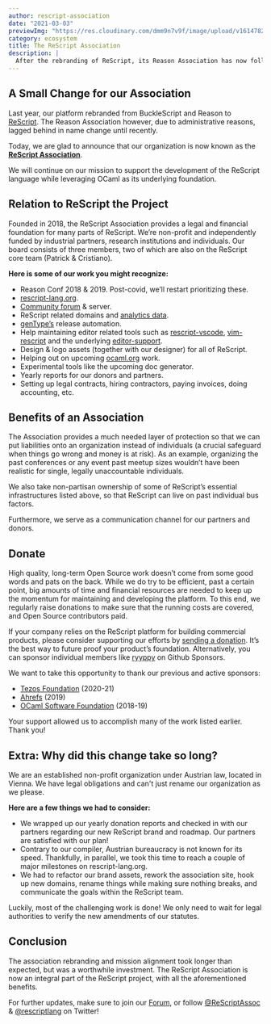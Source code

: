 ```yaml
---
author: rescript-association
date: "2021-03-03" 
previewImg: "https://res.cloudinary.com/dmm9n7v9f/image/upload/v1614782716/Reason%20Association/rescript-lang.org/ReScript_Rename_Header_kf10pl.jpg"
category: ecosystem
title: The ReScript Association
description: |
  After the rebranding of ReScript, its Reason Association has now followed through to become the ReScript Association.
---
```


## A Small Change for our Association

Last year, our platform rebranded from BuckleScript and Reason to [ReScript](/blog/bucklescript-is-rebranding). The Reason Association however, due to administrative reasons, lagged behind in name change until recently.

Today, we are glad to announce that our organization is now known as the [**ReScript Association**](https://rescript-association.org).

We will continue on our mission to support the development of the ReScript language while leveraging OCaml as its underlying foundation.

## Relation to ReScript the Project

Founded in 2018, the ReScript Association provides a legal and financial foundation for many parts of ReScript. We’re non-profit and independently funded by industrial partners, research institutions and individuals. Our board consists of three members, two of which are also on the ReScript core team (Patrick & Cristiano).

**Here is some of our work you might recognize:**

- Reason Conf 2018 & 2019. Post-covid, we’ll restart prioritizing these.
- [rescript-lang.org](https://rescript-lang.org).
- [Community forum](https://forum.rescript-lang.org) & server.
- ReScript related domains and [analytics data](https://simpleanalytics.com/rescript-lang.org).
- [genType’s](https://github.com/rescript-association/genType) release automation.
- Help maintaining editor related tools such as [rescript-vscode](https://github.com/rescript-lang/rescript-vscode), [vim-rescript](https://github.com/rescript-lang/vim-rescript) and the underlying [editor-support](https://github.com/rescript-lang/rescript-editor-support).
- Design & logo assets (together with our designer) for all of ReScript.
- Helping out on upcoming [ocaml.org](https://ocaml.org) work.
- Experimental tools like the upcoming doc generator.
- Yearly reports for our donors and partners.
- Setting up legal contracts, hiring contractors, paying invoices, doing accounting, etc.

## Benefits of an Association

The Association provides a much needed layer of protection so that we can put liabilities onto an organization instead of individuals (a crucial safeguard when things go wrong and money is at risk). As an example, organizing the past conferences or any event past meetup sizes wouldn’t have been realistic for single, legally unaccountable individuals.

We also take non-partisan ownership of some of ReScript’s essential infrastructures listed above, so that ReScript can live on past individual bus factors.

Furthermore, we serve as a communication channel for our partners and donors.

## Donate

High quality, long-term Open Source work doesn’t come from some good words and pats on the back. While we do try to be efficient, past a certain point, big amounts of time and financial resources are needed to keep up the momentum for maintaining and developing the platform. To this end, we regularly raise donations to make sure that the running costs are covered, and Open Source contributors paid.

If your company relies on the ReScript platform for building commercial products, please consider supporting our efforts by [sending a donation](https://rescript-association.org/donate). It’s the best way to future proof your product’s foundation. Alternatively, you can sponsor individual members like [ryyppy](https://github.com/sponsors/ryyppy/) on Github Sponsors.

We want to take this opportunity to thank our previous and active sponsors:
- [Tezos Foundation](https://tezos.foundation) (2020-21)
- [Ahrefs](https://ahrefs.com) (2019)
- [OCaml Software Foundation](https://ocaml-sf.org) (2018-19)

Your support allowed us to accomplish many of the work listed earlier. Thank you!

## Extra: Why did this change take so long?

We are an established non-profit organization under Austrian law, located in Vienna. We have legal obligations and can't just rename our organization as we please.

**Here are a few things we had to consider:**

- We wrapped up our yearly donation reports and checked in with our partners regarding our new ReScript brand and roadmap. Our partners are satisfied with our plan!
- Contrary to our compiler, Austrian bureaucracy is not known for its speed. Thankfully, in parallel, we took this time to reach a couple of major milestones on rescript-lang.org.
- We had to refactor our brand assets, rework the association site, hook up new domains, rename things while making sure nothing breaks, and communicate the goals within the ReScript team.

Luckily, most of the challenging work is done! We only need to wait for legal authorities to verify the new amendments of our statutes.

## Conclusion

The association rebranding and mission alignment took longer than expected, but was a worthwhile investment. The ReScript Association is now an integral part of the ReScript project, with all the aforementioned benefits.

For further updates, make sure to join our [Forum](https://forum.rescript-lang.org), or follow [@ReScriptAssoc](https://twitter.com/ReScriptAssoc) & [@rescriptlang](https://twitter.com/rescriptlang) on Twitter!
